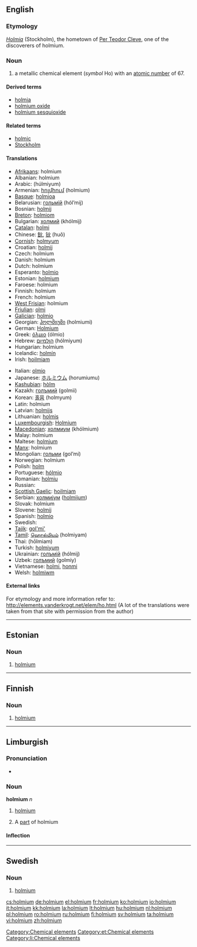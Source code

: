 {{also|Holmium}}
==English==

{{elements|Ho|dysprosium|Dy|erbium|Er}}

===Etymology===
{{etyl|la}} ''[[Holmia]]'' (Stockholm), the hometown of [[w:Per Teodor Cleve|Per Teodor Cleve]], one of the discoverers of holmium.

===Noun===
{{en-noun|-}}
{{wikipedia}}

# a metallic chemical element (''symbol'' Ho) with an [[atomic number]] of 67.

====Derived terms====
* [[holmia]]
* [[holmium oxide]]
* [[holmium sesquioxide]]

====Related terms====
* [[holmic]]
* [[Stockholm]]

====Translations====
{{top}}
* [[Afrikaans]]: holmium
* Albanian: holmium
* Arabic: {{Arab|[[هلميوم]]}} (húlmiyum) {{m}}
* Armenian: [[հոլմիում]] (holmium)
* [[Basque]]: [[holmioa]]
* Belarusian: [[гольмiй]] (hól’mij) {{m}}
* Bosnian: [[holmij]]
* [[Breton]]: [[holmiom]]
* Bulgarian: [[холмий]] (khólmij) {{m}}
* [[Catalan]]: [[holmi]]
* Chinese: [[鈥]], [[钬]] (huǒ)
* [[Cornish]]: [[holmyum]]
* Croatian: [[holmij]]
* Czech: holmium
* Danish: holmium
* Dutch: holmium {{n}}
* Esperanto: [[holmio]]
* Estonian: [[#Estonian|holmium]]
* Faroese: holmium
* Finnish: holmium
* French: holmium {{m}}
* [[West Frisian]]: holmium
* [[Friulian]]: [[olmi]]
* [[Galician]]: [[holmio]]
* Georgian: [[ჰოლმიუმი]] (holmiumi)
* German: [[Holmium]] {{n}}
* Greek: [[όλμιο]] (ólmio) {{n}}
* Hebrew: [[הולמיום]] (hólmiyum)
* Hungarian: holmium
* Icelandic: [[holmín]]
* Irish: [[hoilmiam]]
{{mid}}
* Italian: [[olmio]] {{m}}
* Japanese: [[ホルミウム]] (horumiumu)
* [[Kashubian]]: [[hòlm]]
* Kazakh: [[голъмий]] (golmii)
* Korean: [[홀뮴]] (holmyum)
* Latin: holmium
* Latvian: [[holmijs]]
* Lithuanian: [[holmis]]
* [[Luxembourgish]]: [[Holmium]]
* [[Macedonian]]: [[холмиум]] (khólmium) {{m}}
* Malay: holmium
* Maltese: [[holmjum]]
* [[Manx]]: holmium
* Mongolian: [[гольми]] (gol’mi)
* Norwegian: holmium
* Polish: [[holm#Polish|holm]] {{m}}
* Portuguese: [[hólmio]] {{m}}
* Romanian: [[holmiu]] {{n}}
* Russian: {{t|ru|гольмий|tr=gól’mij|m}}
* [[Scottish Gaelic]]: [[hoilmiam]]
* Serbian: [[холмиjум]] ([[holmijum]]) {{m}}
* Slovak: holmium
* Slovene: [[holmij]]
* Spanish: [[holmio]] {{m}}
* Swedish: {{t|sv|holmium|n}}
* [[Tajik]]: [[gol'mi']]
* [[Tamil]]: [[ஹொல்மியம்]] (holmiyam)
* Thai: {{Thai|[[โฮลเมียม]]}} (hōlmiam)
* Turkish: [[holmiyum]]
* Ukrainian: [[голъмiй]] (hólmij) {{m}}
* Uzbek: [[голъмий]] (golmiy)
* Vietnamese: [[holmi]], [[honmi]]
* Welsh: [[holmiwm]]
{{bottom}}

====External links====
For etymology and more information refer to:
http://elements.vanderkrogt.net/elem/ho.html
(A lot of the translations were taken from that site with permission from the author)

[[Category:Chemical elements]]

----

==Estonian==

===Noun===
{{infl|et|noun}}

# [[#English|holmium]]

[[Category:et:Chemical elements]]

----

==Finnish==
{{wikipedia|lang=fi}}

===Noun===
{{fi-noun}}

# {{element|lang=fi}} [[#English|holmium]]

----

==Limburgish==

===Pronunciation===
* {{IPA|[ˈho˨lɱɔ˧m]|lang=li}}

===Noun===
'''holmium''' ''n''

# {{uncountable|lang=li}} [[holmium#English|holmium]]
# A [[part]] of holmium

====Inflection====
{{li-noun-um|holmi}}

[[Category:li:Chemical elements]]


-----

==Swedish==
{{wikipedia|lang=sv}}

===Noun===
{{infl|sv|noun|g=n}}
{{sv-noun-unc-n|2=holmiumet}}

# {{context|chemical element|lang=sv}} [[#English|holmium]]

[[cs:holmium]]
[[de:holmium]]
[[el:holmium]]
[[fr:holmium]]
[[ko:holmium]]
[[io:holmium]]
[[it:holmium]]
[[kk:holmium]]
[[la:holmium]]
[[lt:holmium]]
[[hu:holmium]]
[[nl:holmium]]
[[pl:holmium]]
[[ro:holmium]]
[[ru:holmium]]
[[fi:holmium]]
[[sv:holmium]]
[[ta:holmium]]
[[vi:holmium]]
[[zh:holmium]]